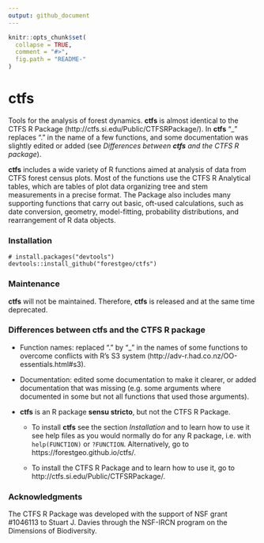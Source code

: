 ```yaml
---
output: github_document
---
```


<!-- README.md is generated from README.Rmd. Please edit that file -->

```r
knitr::opts_chunk$set(
  collapse = TRUE,
  comment = "#>",
  fig.path = "README-"
)
```

# ctfs

Tools for the analysis of forest dynamics. __ctfs__ is almost 
identical to the CTFS R Package (http://ctfs.si.edu/Public/CTFSRPackage/). In __ctfs__ "_" replaces "." in the name of a few functions, and some documentation was slightly edited or added (see _Differences between __ctfs__ and the CTFS R package_).

__ctfs__ includes a wide variety of R functions aimed at analysis of
data from CTFS forest census plots. Most of the functions use the CTFS R
Analytical tables, which are tables of plot data organizing tree and stem
measurements in a precise format. The Package also includes many supporting
functions that carry out basic, oft-used calculations, such as date
conversion, geometry, model-fitting, probability distributions, and
rearrangement of R data objects.



### Installation

```
# install.packages("devtools")
devtools::install_github("forestgeo/ctfs")
```



### Maintenance

__ctfs__ will not be maintained. Therefore, __ctfs__ is released and at the same time deprecated.



### Differences between ctfs and the CTFS R package

* Function names: replaced "." by "_" in the names of some functions to overcome conflicts with R's S3 system (http://adv-r.had.co.nz/OO-essentials.html#s3).

* Documentation: edited some documentation to make it clearer, or added documentation that was missing (e.g. some arguments where documented in some but not all functions that used those arguments).

* __ctfs__ is an R package __sensu stricto__, but not the CTFS R Package. 

    * To install __ctfs__ see the section _Installation_ and to learn how to use it see help files as you would normally do for any R package, i.e. with `help(FUNCTION)` or `?FUNCTION`. Alternatively, go to https://forestgeo.github.io/ctfs/.
    
    * To install the CTFS R Package and to learn how to use it, go to http://ctfs.si.edu/Public/CTFSRPackage/.



### Acknowledgments

The CTFS R Package was developed with the support of NSF grant #1046113 to Stuart J. Davies through the NSF-IRCN program on the Dimensions of Biodiversity.
